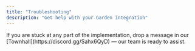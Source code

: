 ```yaml
---
title: "Troubleshooting"
description: "Get help with your Garden integration"
---
```


<Note>
If you are stuck at any part of the implementation, drop a message in our [Townhall](https://discord.gg/Sahx6QyD) — our team is ready to assist.
</Note> 